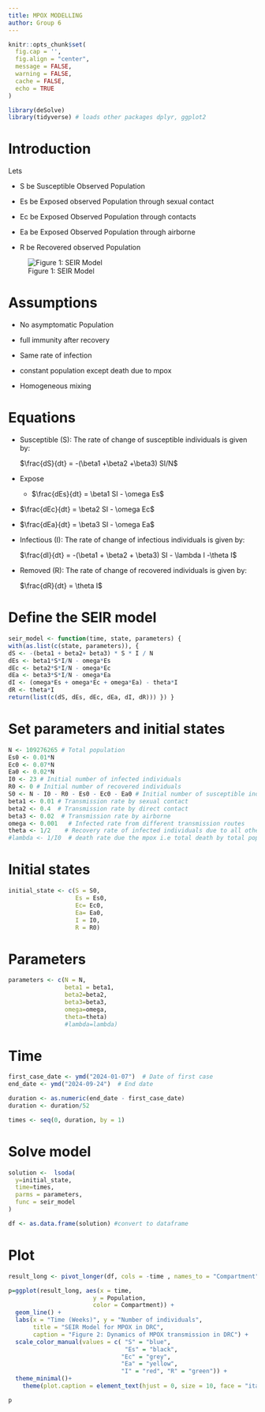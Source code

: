 ```yaml
---
title: MPOX MODELLING
author: Group 6
---
```


```r
knitr::opts_chunk$set(
  fig.cap = '',
  fig.align = "center", 
  message = FALSE,
  warning = FALSE,
  cache = FALSE,
  echo = TRUE
)
```

```r
library(deSolve)
library(tidyverse) # loads other packages dplyr, ggplot2
```

# Introduction

Lets

-   S be Susceptible Observed Population

-   Es be Exposed observed Population through sexual contact

-   Ec be Exposed Observed Population through contacts

-   Ea be Exposed Observed Population through airborne

-   R be Recovered observed Population

![Figure 1: SEIR Model](images/clipboard-2237514110.png)

# Assumptions

-   No asymptomatic Population

-   full immunity after recovery

-   Same rate of infection

-   constant population except death due to mpox

-   Homogeneous mixing

# Equations

-   Susceptible (S): The rate of change of susceptible individuals is given by:

    $\frac{dS}{dt} = -(\beta1 +\beta2 +\beta3) SI/N$

-   Expose

    -   $\frac{dEs}{dt} = \beta1 SI - \omega Es$

-   $\frac{dEc}{dt} = \beta2 SI - \omega Ec$

-   $\frac{dEa}{dt} = \beta3 SI - \omega Ea$

-   Infectious (I): The rate of change of infectious individuals is given by:

    $\frac{dI}{dt} = -(\beta1 + \beta2 + \beta3) SI - \lambda I -\theta I$

-   Removed (R): The rate of change of recovered individuals is given by:

    $\frac{dR}{dt} = \theta I$

# Define the SEIR model

```r
seir_model <- function(time, state, parameters) { 
with(as.list(c(state, parameters)), { 
dS <- -(beta1 + beta2+ beta3) * S * I / N 
dEs <- beta1*S*I/N - omega*Es
dEc <- beta2*S*I/N - omega*Ec
dEa <- beta3*S*I/N - omega*Ea
dI <- (omega*Es + omega*Ec + omega*Ea) - theta*I 
dR <- theta*I 
return(list(c(dS, dEs, dEc, dEa, dI, dR))) }) }
```

# Set parameters and initial states

```r

N <- 109276265 # Total population
Es0 <- 0.01*N
Ec0 <- 0.07*N
Ea0 <- 0.02*N   
I0 <- 23 # Initial number of infected individuals 
R0 <- 0 # Initial number of recovered individuals 
S0 <- N - I0 - R0 - Es0 - Ec0 - Ea0 # Initial number of susceptible individuals 
beta1 <- 0.01 # Transmission rate by sexual contact
beta2 <- 0.4  # Transmission rate by direct contact
beta3 <- 0.02  # Transmission rate by airborne
omega <- 0.001   # Infected rate from different transmission routes
theta <- 1/2    # Recovery rate of infected individuals due to all other unreported causes
#lambda <- 1/I0  # death rate due the mpox i.e total death by total population 
```

# Initial states

```r
initial_state <- c(S = S0,
                   Es = Es0,
                   Ec= Ec0,
                   Ea= Ea0,
                   I = I0, 
                   R = R0)
```

# Parameters

```r
parameters <- c(N = N, 
                beta1 = beta1,
                beta2=beta2,
                beta3=beta3,
                omega=omega,
                theta=theta)
                #lambda=lambda)
```

# Time 

```r
first_case_date <- ymd("2024-01-07")  # Date of first case
end_date <- ymd("2024-09-24")  # End date

duration <- as.numeric(end_date - first_case_date)
duration <- duration/52

times <- seq(0, duration, by = 1)
```

# Solve model

```r

solution <-  lsoda(
  y=initial_state,
  time=times,
  parms = parameters,
  func = seir_model
)

df <- as.data.frame(solution) #convert to dataframe
```

# 

# Plot

```r
result_long <- pivot_longer(df, cols = -time , names_to = "Compartment", values_to = "Population")

p=ggplot(result_long, aes(x = time, 
                        y = Population, 
                        color = Compartment)) +
  geom_line() +
  labs(x = "Time (Weeks)", y = "Number of individuals",
       title = "SEIR Model for MPOX in DRC",
       caption = "Figure 2: Dynamics of MPOX transmission in DRC") +
  scale_color_manual(values = c( "S" = "blue",
                                 "Es" = "black",
                                "Ec" = "grey",
                                "Ea" = "yellow",
                                "I" = "red", "R" = "green")) +
  theme_minimal()+
    theme(plot.caption = element_text(hjust = 0, size = 10, face = "italic"))

p
```
